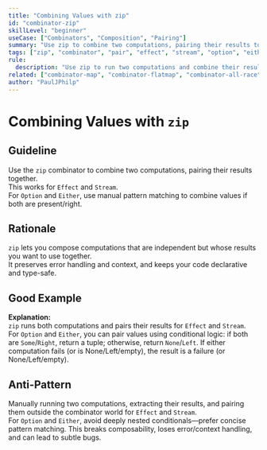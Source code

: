 ```yaml
---
title: "Combining Values with zip"
id: "combinator-zip"
skillLevel: "beginner"
useCase: ["Combinators", "Composition", "Pairing"]
summary: "Use zip to combine two computations, pairing their results together in Effect, Stream, Option, or Either."
tags: ["zip", "combinator", "pair", "effect", "stream", "option", "either"]
rule:
  description: "Use zip to run two computations and combine their results into a tuple, preserving error and context handling."
related: ["combinator-map", "combinator-flatmap", "combinator-all-race"]
author: "PaulJPhilp"
---
```


# Combining Values with `zip`

## Guideline

Use the `zip` combinator to combine two computations, pairing their results together.  
This works for `Effect` and `Stream`.  
For `Option` and `Either`, use manual pattern matching to combine values if both are present/right.

## Rationale

`zip` lets you compose computations that are independent but whose results you want to use together.  
It preserves error handling and context, and keeps your code declarative and type-safe.

## Good Example

<Example path="./src/combinator-zip.ts" />

**Explanation:**  
`zip` runs both computations and pairs their results for `Effect` and `Stream`.  
For `Option` and `Either`, you can pair values using conditional logic: if both are `Some`/`Right`, return a tuple; otherwise, return `None`/`Left`.
If either computation fails (or is None/Left/empty), the result is a failure (or None/Left/empty).

## Anti-Pattern

Manually running two computations, extracting their results, and pairing them outside the combinator world for `Effect` and `Stream`.  
For `Option` and `Either`, avoid deeply nested conditionals—prefer concise pattern matching.
This breaks composability, loses error/context handling, and can lead to subtle bugs.
